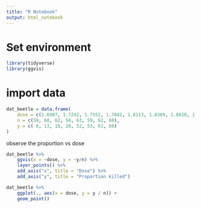```yaml
---
title: "R Notebook"
output: html_notebook
---
```


# Set environment
```r
library(tidyverse)
library(ggvis)
```

# import data
```r
dat_beetle = data.frame(
    dose = c(1.6907, 1.7242, 1.7552, 1.7842, 1.8113, 1.8369, 1.8610, 1.8839),
    n = c(59, 60, 62, 56, 63, 59, 62, 60),
    y = c( 6, 13, 18, 28, 52, 53, 61, 60)
)
```

observe the proportion vs dose
```r
dat_beetle %>%
    ggvis(x = ~dose, y = ~y/n) %>%
    layer_points() %>%
    add_axis("x", title = "Dose") %>%
    add_axis("y", title = "Proportion killed")
```


```r
dat_beetle %>% 
    ggplot(., aes(x = dose, y = y / n)) +
    geom_point()
```

